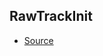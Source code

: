 ## RawTrackInit



- [Source](https://github.com/Androz2091/discord-player/blob/74f0fa7/packages/discord-player/src/Structures/VoiceReceiverNode.ts#L16)